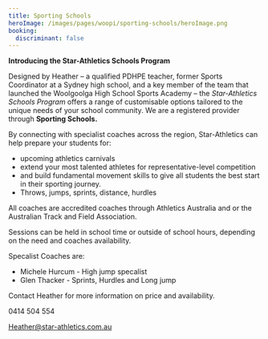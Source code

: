 ```yaml
---
title: Sporting Schools
heroImage: /images/pages/woopi/sporting-schools/heroImage.png
booking:
  discriminant: false
---
```

**Introducing the Star-Athletics Schools Program**

Designed by Heather – a qualified PDHPE teacher, former Sports Coordinator at a Sydney high school, and a key member of the team that launched the Woolgoolga High School Sports Academy – the *Star-Athletics Schools Program* offers a range of customisable options tailored to the unique needs of your school community. We are a registered provider through **Sporting Schools.**

By connecting with specialist coaches across the region, Star-Athletics can help prepare your students for:&#x20;

* upcoming athletics carnivals
* extend your most talented athletes for representative-level competition
* and build fundamental movement skills to give all students the best start in their sporting journey.
* Throws, jumps, sprints, distance, hurdles

All coaches are accredited coaches through Athletics Australia and or the Australian Track and Field Association.&#x20;

Sessions can be held in school time or outside of school hours, depending on the need and coaches availability.&#x20;

Specalist Coaches are:

* Michele Hurcum - High jump specalist
* Glen Thacker - Sprints, Hurdles and Long jump



Contact Heather for more information on price and availability.

0414 504 554

[Heather@star-athletics.com.au](mailto:Heather@star-athletics.com.au)
